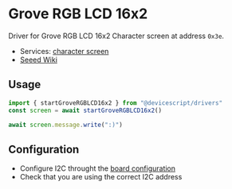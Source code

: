 # Grove RGB LCD 16x2

Driver for Grove RGB LCD 16x2 Character screen at address `0x3e`.

-   Services: [character screen](/api/clients/characterscreen/)
-   [Seeed Wiki](https://github.com/Seeed-Studio/Grove_LCD_RGB_Backlight/)

## Usage

```ts
import { startGroveRGBLCD16x2 } from "@devicescript/drivers"
const screen = await startGroveRGBLCD16x2()

await screen.message.write(":)")
```

## Configuration

-   Configure I2C throught the [board configuration](/developer/board-configuration)
-   Check that you are using the correct I2C address

